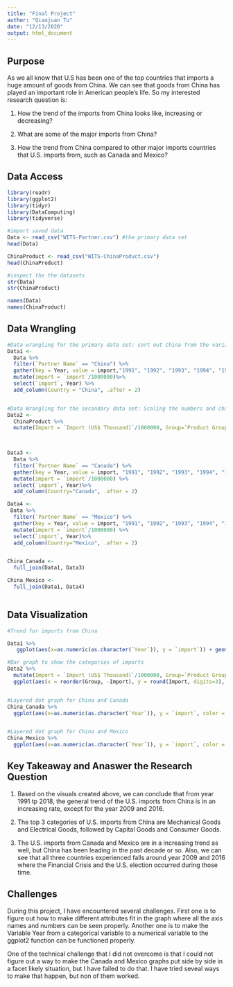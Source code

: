 ---
title: "Final Project"
author: "Qiaojuan Tu"
date: "12/13/2020"
output: html_document
---

## Purpose
As we all know that U.S has been one of the top countries that imports a huge amount of goods from China. We can see that goods from China has played an important role in American people's life. So my interested research question is: 

1. How the trend of the imports from China looks like, increasing or decreasing?

2. What are some of the major imports from China?

3. How the trend from China compared to other major imports countries that U.S. imports from, such as Canada and Mexico?


## Data Access
```{r}
library(readr)
library(ggplot2)
library(tidyr)
library(DataComputing)
library(tidyverse)

#import saved data
Data <- read_csv("WITS-Partner.csv") #the primary data set
head(Data)

ChinaProduct <- read_csv("WITS-ChinaProduct.csv")
head(ChinaProduct)

#inspect the the datasets 
str(Data)
str(ChinaProduct)

names(Data)
names(ChinaProduct)

```

## Data Wrangling
```{r}
#Data wrangling for the primary data set: sort out China from the variable
Data1 <- 
  Data %>%
  filter(`Partner Name` == "China") %>%
  gather(key = Year, value = import,"1991", "1992", "1993", "1994", "1995","1996", "1997", "1998", "1999","2000", "2001","2002", "2003", "2004", "2005", "2006", "2007", "2008", "2009", "2010", "2011", "2012", "2013", "2014", "2015", "2016", "2017", "2018") %>%
  mutate(import = `import`/1000000)%>%
  select(`import`, Year) %>%
  add_column(Country = "China", .after = 2)


#Data Wrangling for the secondary data set: Scaling the numbers and change the name of the variable 
Data2 <-
  ChinaProduct %>%
  mutate(Import = `Import (US$ Thousand)`/1000000, Group=`Product Group` )
 


Data3 <- 
  Data %>%
  filter(`Partner Name` == "Canada") %>%
  gather(key = Year, value = import, "1991", "1992", "1993", "1994", "1995","1996", "1997", "1998", "1999","2000", "2001","2002", "2003", "2004", "2005", "2006", "2007", "2008", "2009", "2010", "2011", "2012", "2013", "2014", "2015", "2016", "2017", "2018") %>%
  mutate(import = `import`/1000000) %>%
  select(`import`, Year)%>%
  add_column(Country="Canada", .after = 2)

Data4 <- 
 Data %>%
  filter(`Partner Name` == "Mexico") %>%
  gather(key = Year, value = import, "1991", "1992", "1993", "1994", "1995","1996", "1997", "1998", "1999","2000", "2001","2002", "2003", "2004", "2005", "2006", "2007", "2008", "2009", "2010", "2011", "2012", "2013", "2014", "2015", "2016", "2017", "2018") %>%
  mutate(import = `import`/1000000) %>%
  select(`import`, Year)%>%
  add_column(Country="Mexico", .after = 2)


China_Canada <-
  full_join(Data1, Data3)

China_Mexico <- 
  full_join(Data1, Data4)
  


```


## Data Visualization
```{r}
#Trend for imports from China

Data1 %>%
   ggplot(aes(x=as.numeric(as.character(`Year`)), y = `import`)) + geom_point() +geom_line() + ggtitle("US Imports from China in US$billion (Year 1991 - 2018)") + theme(axis.text = element_text(angle = 90)) + labs(x="Year", y= "import in billion dollars") 

#Bar graph to show the categories of imports
Data2 %>%
  mutate(Import = `Import (US$ Thousand)`/1000000, Group=`Product Group` ) %>%
  ggplot(aes(x = reorder(Group, -Import), y = round(Import, digits=3), fill = reorder(Group, -Import), label = round(Import, digits=2))) + geom_bar(stat = "identity")+theme(axis.text = element_text(size=10, angle = 90), legend.position = "bottom", legend.title = element_blank()) +ggtitle("Categories of different of imports from China in year 2018 ") + labs(x="Product group", y="Imports from China in US$Billion") + geom_text(aes(label= round(Import, digits=1), angle=0)) 


#Layered dot graph for China and Canada
China_Canada %>%
  ggplot(aes(x=as.numeric(as.character(`Year`)), y = `import`, color = Country))+geom_point() +geom_line()+ ggtitle("US Imports from China vs. Canada in US$billion (Year 1991 - 2018)") + theme(axis.text = element_text(angle = 90)) + labs(x="Year", y= "import in billion dollars")


#Layered dot graph for China and Mexico 
China_Mexico %>%
  ggplot(aes(x=as.numeric(as.character(`Year`)), y = `import`, color = Country))+geom_point() +geom_line()+ ggtitle("US Imports from China vs. Mexico in US$billion (Year 1991 - 2018)") + theme(axis.text = element_text(angle = 90)) + labs(x="Year", y= "import in billion dollars")


```

## Key Takeaway and Anaswer the Research Question

1. Based on the visuals created above, we can conclude that from year 1991 tp 2018, the general trend of the U.S. imports from China is in an increasing rate, except for the year 2009 and 2016. 

2. The top 3 categories of U.S. imports from China are Mechanical Goods and Electrical Goods, followed by Capital Goods and Consumer Goods.

3. The U.S. imports from Canada and Mexico are in a increasing trend as well, but China has been leading in the past decade or so. Also, we can see that all three countries experienced falls around year 2009 and 2016 where the Financial Crisis and the U.S. election occurred during those time. 

## Challenges

During this project, I have encountered several challenges. First one is to figure out how to make different attributes fit in the graph where all the axis names and numbers can be seen properly. Another one is to make the Variable Year from a categorical variable to a numerical variable to the ggplot2 function can be functioned properly. 


One of the technical challenge that I did not overcome is that I could not figure out a way to make the Canada and Mexico graphs put side by side in a facet likely situation, but I have failed to do that. I have tried seveal ways to make that happen, but non of them worked. 
